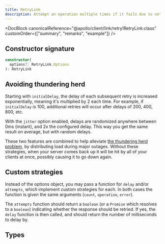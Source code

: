 ```yaml
---
title: RetryLink
description: Attempt an operation multiple times if it fails due to network or server errors.
---
```


<DocBlock
  canonicalReference="@apollo/client/link/retry!RetryLink:class"
  customOrder={["summary", "remarks", "example"]}
/>

## Constructor signature

```ts
constructor(
  options?: RetryLink.Options
): RetryLink
```

## Avoiding thundering herd

Starting with `initialDelay`, the delay of each subsequent retry is increased exponentially, meaning it's multiplied by 2 each time. For example, if `initialDelay` is 100, additional retries will occur after delays of 200, 400, 800, etc.

With the `jitter` option enabled, delays are randomized anywhere between 0ms (instant), and 2x the configured delay. This way you get the same result on average, but with random delays.

These two features are combined to help alleviate [the thundering herd problem](https://en.wikipedia.org/wiki/Thundering_herd_problem), by distributing load during major outages. Without these strategies, when your server comes back up it will be hit by all of your clients at once, possibly causing it to go down again.

## Custom strategies

Instead of the options object, you may pass a function for `delay` and/or `attempts`, which implement custom strategies for each. In both cases the function is given the same arguments (`count`, `operation`, `error`).

The `attempts` function should return a `boolean` (or a `Promise` which resolves to a `boolean`) indicating whether the response should be retried. If yes, the `delay` function is then called, and should return the number of milliseconds to delay by.

## Types

<InterfaceDetails
  canonicalReference="@apollo/client/link/retry!DelayFunction:interface"
  headingLevel={3}
  displayName="DelayFunction"
/>

<InterfaceDetails
  canonicalReference="@apollo/client/link/retry!RetryFunction:interface"
  headingLevel={3}
  displayName="RetryFunction"
/>

<InterfaceDetails
  canonicalReference="@apollo/client/link/retry!RetryLink.Options:interface"
  headingLevel={3}
  displayName="RetryLink.Options"
/>

<InterfaceDetails
  canonicalReference="@apollo/client/link/retry!DelayFunctionOptions:interface"
  headingLevel={3}
  displayName="DelayFunctionOptions"
/>

<InterfaceDetails
  canonicalReference="@apollo/client/link/retry!RetryFunctionOptions:interface"
  headingLevel={3}
  displayName="RetryFunctionOptions"
/>
